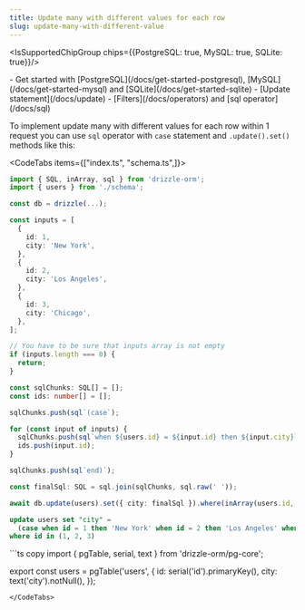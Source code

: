 ```yaml
---
title: Update many with different values for each row
slug: update-many-with-different-value
---
```



<IsSupportedChipGroup chips={{PostgreSQL: true, MySQL: true, SQLite: true}}/>

<Prerequisites>
- Get started with [PostgreSQL](/docs/get-started-postgresql), [MySQL](/docs/get-started-mysql) and [SQLite](/docs/get-started-sqlite)
- [Update statement](/docs/update)
- [Filters](/docs/operators) and [sql operator](/docs/sql)
</Prerequisites>

To implement update many with different values for each row within 1 request you can use `sql` operator with `case` statement and `.update().set()` methods like this:

<CodeTabs items={["index.ts", "schema.ts",]}>
  <CodeTab>
```ts copy {26, 29, 32, 36, 38, 40}
import { SQL, inArray, sql } from 'drizzle-orm';
import { users } from './schema';

const db = drizzle(...);

const inputs = [
  {
    id: 1,
    city: 'New York',
  },
  {
    id: 2,
    city: 'Los Angeles',
  },
  {
    id: 3,
    city: 'Chicago',
  },
];

// You have to be sure that inputs array is not empty
if (inputs.length === 0) {
  return;
}

const sqlChunks: SQL[] = [];
const ids: number[] = [];

sqlChunks.push(sql`(case`);

for (const input of inputs) {
  sqlChunks.push(sql`when ${users.id} = ${input.id} then ${input.city}`);
  ids.push(input.id);
}

sqlChunks.push(sql`end)`);

const finalSql: SQL = sql.join(sqlChunks, sql.raw(' '));

await db.update(users).set({ city: finalSql }).where(inArray(users.id, ids));
```

```sql
update users set "city" = 
  (case when id = 1 then 'New York' when id = 2 then 'Los Angeles' when id = 3 then 'Chicago' end)
where id in (1, 2, 3)
```
  </CodeTab>
  ```ts copy
  import { pgTable, serial, text } from 'drizzle-orm/pg-core';

  export const users = pgTable('users', {
    id: serial('id').primaryKey(),
    city: text('city').notNull(),
  });
  ```
</CodeTabs>
